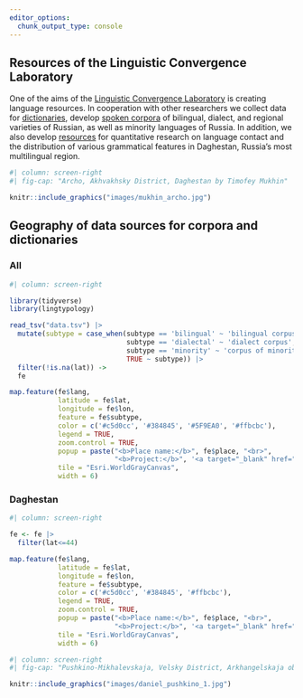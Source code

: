 ```yaml
---
editor_options: 
  chunk_output_type: console
---
```


## Resources of the Linguistic Convergence Laboratory

One of the aims of the [Linguistic Convergence Laboratory](https://ilcl.hse.ru/en/) is creating language resources. In cooperation with other researchers we collect data for [dictionaries](resources.html#dictionaries), develop [spoken corpora](resources.html#spoken-corpora) of bilingual, dialect, and regional varieties of Russian, as well as minority languages of Russia. In addition, we also develop [resources](resources.html#other) for quantitative research on language contact and the distribution of various grammatical features in Daghestan, Russia's most multilingual region.

```r
#| column: screen-right
#| fig-cap: "Archo, Akhvakhsky District, Daghestan by Timofey Mukhin"

knitr::include_graphics("images/mukhin_archo.jpg")
```


## Geography of data sources for corpora and dictionaries

::: {.panel-tabset}

### All

```r
#| column: screen-right

library(tidyverse)
library(lingtypology)

read_tsv("data.tsv") |> 
  mutate(subtype = case_when(subtype == 'bilingual' ~ 'bilingual corpus',
                             subtype == 'dialectal' ~ 'dialect corpus',
                             subtype == 'minority' ~ 'corpus of minority languages',
                             TRUE ~ subtype)) |> 
  filter(!is.na(lat)) ->
  fe

map.feature(fe$lang,
            latitude = fe$lat,
            longitude = fe$lon,
            feature = fe$subtype,
            color = c('#c5d0cc', '#384845', '#5F9EA0', '#ffbcbc'),
            legend = TRUE,
            zoom.control = TRUE,
            popup = paste("<b>Place name:</b>", fe$place, "<br>",
                          "<b>Project:</b>", '<a target="_blank" href="', fe$link, '">', fe$name),
            tile = "Esri.WorldGrayCanvas",
            width = 6)
```

### Daghestan

```r
#| column: screen-right

fe <- fe |> 
  filter(lat<=44)

map.feature(fe$lang,
            latitude = fe$lat,
            longitude = fe$lon,
            feature = fe$subtype,
            color = c('#c5d0cc', '#384845', '#ffbcbc'),
            legend = TRUE,
            zoom.control = TRUE,
            popup = paste("<b>Place name:</b>", fe$place, "<br>",
                          "<b>Project:</b>", '<a target="_blank" href="', fe$link, '">', fe$name),
            tile = "Esri.WorldGrayCanvas",
            width = 6)
```

:::

```r
#| column: screen-right
#| fig-cap: "Pushkino-Mikhalevskaja, Velsky District, Arkhangelskaja oblastj by Michael Daniel"

knitr::include_graphics("images/daniel_pushkino_1.jpg")
```

